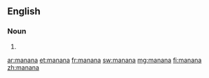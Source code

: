 ==English==

===Noun===
{{en-noun|-}}

# {{alternative spelling of|mañana}}

[[ar:manana]]
[[et:manana]]
[[fr:manana]]
[[sw:manana]]
[[mg:manana]]
[[fi:manana]]
[[zh:manana]]